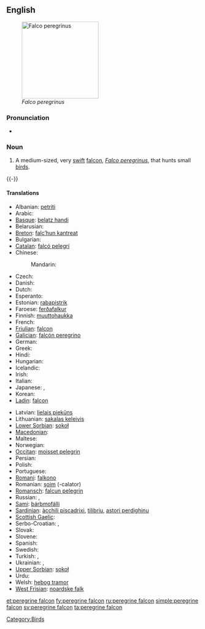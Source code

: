 {{wikipedia|Peregrine Falcon}}
==English==
[[Image:PeregrineFalcon.jpg|thumb|right|200px|''Falco peregrinus'']]

===Pronunciation===
* {{IPA|/'pɛɻɛgɻaɪn'fælkɒn/}}

===Noun===
{{en-noun|sg=[[peregrine]] [[falcon]]}}

# A medium-sized, very [[swift]] [[falcon]], ''[[Falco peregrinus]]'', that hunts small [[bird]]s.

{{-}}

====Translations====
{{trans-top|Falco peregrinus}}
* Albanian: [[petriti]]
* Arabic: {{t-|ar|شاهين|tr=shaahiin}}
* [[Basque]]: [[belatz handi]]
* Belarusian: {{t-|be|сапсан|m|tr=sapsán|xs=Belarusian}}
* [[Breton]]: [[falc’hun kantreat]]
* Bulgarian: {{t|bg|сокол скитник|m|tr=sókol skítnik}}
* [[Catalan]]: [[falcó pelegrí]]
* Chinese:
*: Mandarin: {{t|cmn|游隼|tr=yóusǔn|sc=Hani}}
* Czech: {{t|cs|sokol stěhovavý|m}}
* Danish: {{t-|da|vandrefalk|c}}
* Dutch: {{t+|nl|slechtvalk|m}}
* Esperanto: {{t-|eo|falko|xs=Esperanto}}
* Estonian: [[rabapistrik]]
* Faroese: [[ferðafalkur]]
* Finnish: [[muuttohaukka]]
* French: {{t|fr|faucon pèlerin|m}}
* [[Friulian]]: [[falcon]]
* [[Galician]]: [[falcón peregrino]]
* German: {{t+|de|Wanderfalke|m}}
* Greek: {{t+|el|πετρίτης|m|tr=petritis}}
* Hindi: {{t-|hi|शाहीन|tr=šāhīn|xs=Hindi}}
* Hungarian: {{t-|hu|vándorsólyom}}
* Icelandic: {{t+|is|förufálki}}
* Irish: {{t+|ga|fabhcún gorm|xs=Irish}}
* Italian: {{t-|it|falco pellegrino|m}}
* Japanese: {{t+|ja|隼}},  {{t-|ja|ハヤブサ|tr=hayabusa}}
* Korean: {{t+|ko|매|tr=mae|sc=Hang}}
* [[Ladin]]: [[falcon]]
{{trans-mid}}
* Latvian: [[lielais piekūns]]
* Lithuanian: [[sakalas keleivis]]
* [[Lower Sorbian]]: [[sokoł]]
* [[Macedonian]]: {{t|mk|сив сокол|m|tr=siv sókol}}
* Maltese: {{t-|mt|bies|xs=Maltese}}
* Norwegian: {{t+|no|vandrefalk}}
* [[Occitan]]: [[moisset pelegrin]]
* Persian: {{t+|fa|شاهین|tr=šāhīn|xs=Persian}}
* Polish: {{t|pl|sokół wędrowny|m}}
* Portuguese: {{t|pt|falcão peregrino|m}}
* [[Romani]]: [[falkono]] {{m}}
* Romanian: [[şoim]] (-calator)
* [[Romansch]]: [[falcun pelegrin]]
* Russian: {{t+|ru|сапсан|m|tr=sapsán}},  {{t|ru|настоящий сокол|m|tr=nastojáščij sókol}}
* [[Sami]]: [[bárbmofálli]]
* [[Sardinian]]: [[àcchili piscadrixi]], [[tilibriu]], [[astori perdighinu]]
* [[Scottish Gaelic]]: {{t-|gd|seabhag-ghorm|f|xs=Scottish Gaelic}}
* Serbo-Croatian: {{tø|sh|сиви соко|m|sc=Cyrl|xs=Serbo-Croatian}},  {{tø|sh|sivi soko|m|xs=Serbo-Croatian}}
* Slovak: {{t|sk|sokol sťahovavý|m}}
* Slovene: {{t|sl|sokol selec|m}}
* Spanish: {{t|es|halcón peregrino|m}}
* Swedish: {{t+|sv|pilgrimsfalk}}
* Turkish: {{t+|tr|doğan}}, {{t-|tr|gökdoğan}}
* Ukrainian: {{t-|uk|сапсан|m|tr=sapsán|xs=Ukrainian}}, {{t-|uk|сокіл|m|tr=sókil|xs=Ukrainian}}
* [[Upper Sorbian]]: [[sokoł]]
* Urdu: {{t-|ur|شاہین|tr=šāhīn|xs=Urdu}}
* Welsh: [[hebog tramor]]
* [[West Frisian]]: [[noardske falk]]
{{trans-bottom}}

[[Category:Birds]]

[[et:peregrine falcon]]
[[fy:peregrine falcon]]
[[ru:peregrine falcon]]
[[simple:peregrine falcon]]
[[sv:peregrine falcon]]
[[ta:peregrine falcon]]